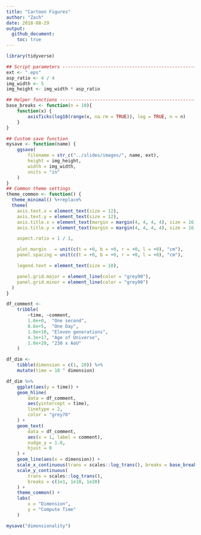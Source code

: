 ```yaml
---
title: "Cartoon Figures"
author: "Zach"
date: 2018-08-29
output:
  github_document:
    toc: true
---
```


```r
library(tidyverse)

## Script parameters ---------------------------------------------------
ext <- ".eps"
asp_ratio <- 4 / 4
img_width <- 5
img_height <- img_width * asp_ratio

## Helper functions ----------------------------------------------------
base_breaks <- function(n = 10){
    function(x) {
        axisTicks(log10(range(x, na.rm = TRUE)), log = TRUE, n = n)
    }
}

## Custom save function
mysave <- function(name) {
    ggsave(
        filename = str_c("../slides/images/", name, ext),
        height = img_height,
        width = img_width,
        units = "in"
    )
}
## Common theme settings
theme_common <- function() {
  theme_minimal() %+replace%
  theme(
    axis.text.x = element_text(size = 12),
    axis.text.y = element_text(size = 12),
    axis.title.x = element_text(margin = margin(4, 4, 4, 4), size = 16),
    axis.title.y = element_text(margin = margin(4, 4, 4, 4), size = 16, angle = 90),

    aspect.ratio = 1 / 1,

    plot.margin   = unit(c(t = +0, b = +0, r = +0, l = +0), "cm"),
    panel.spacing = unit(c(t = +0, b = +0, r = +0, l = +0), "cm"),

    legend.text = element_text(size = 10),

    panel.grid.major = element_line(color = "grey90"),
    panel.grid.minor = element_line(color = "grey90")
  )
}
```

```r
df_comment <-
    tribble(
        ~time, ~comment,
        1.0e+0,  "One second",
        8.6e+5,  "One Day",
        1.0e+10, "Eleven generations",
        4.3e+17, "Age of Universe",
        1.0e+20, "230 x AoU"
    )

df_dim <-
    tibble(dimension = c(1, 20)) %>%
    mutate(time = 10 ^ dimension)

df_dim %>%
    ggplot(aes(y = time)) +
    geom_hline(
        data = df_comment,
        aes(yintercept = time),
        linetype = 2,
        color = "grey70"
    ) +
    geom_text(
        data = df_comment,
        aes(x = 1, label = comment),
        nudge_y = 1.0,
        hjust = 0
    ) +
    geom_line(aes(x = dimension)) +
    scale_x_continuous(trans = scales::log_trans(), breaks = base_breaks()) +
    scale_y_continuous(
        trans = scales::log_trans(),
        breaks = c(1e1, 1e10, 1e20)
    ) +
    theme_common() +
    labs(
        x = "Dimension",
        y = "Compute Time"
    )

mysave("dimensionality")
```
